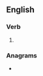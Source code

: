 {{also|dérangés|déranges}}
==English==

===Verb===
{{head|en|verb form}}

# {{en-third-person singular of|derange}}

===Anagrams===
* {{anagrams|en|a=adeegnrs|grandees|grenades}}